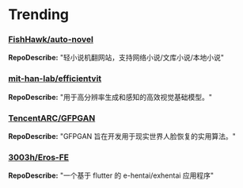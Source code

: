 
# Trending

### [FishHawk/auto-novel](https://github.com/FishHawk/auto-novel)
**RepoDescribe:** "轻小说机翻网站，支持网络小说/文库小说/本地小说"
  

### [mit-han-lab/efficientvit](https://github.com/mit-han-lab/efficientvit)
**RepoDescribe:** "用于高分辨率生成和感知的高效视觉基础模型。"
  

### [TencentARC/GFPGAN](https://github.com/TencentARC/GFPGAN)
**RepoDescribe:** "GFPGAN 旨在开发用于现实世界人脸恢复的实用算法。"
  

### [3003h/Eros-FE](https://github.com/3003h/Eros-FE)
**RepoDescribe:** "一个基于 flutter 的 e-hentai/exhentai 应用程序"
  